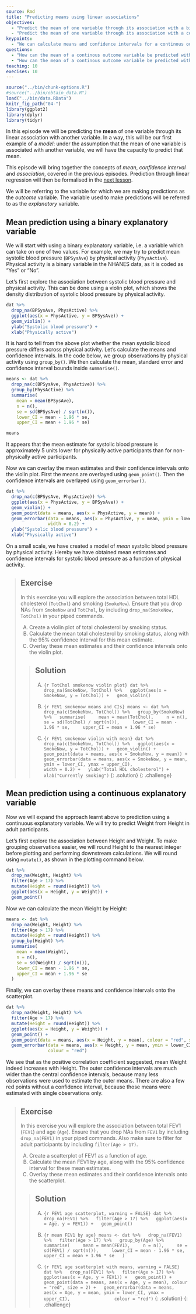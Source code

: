 ---
source: Rmd
title: "Predicting means using linear associations"
objectives:
  - "Predict the mean of one variable through its association with a binary variable."
  - "Predict the mean of one variable through its association with a continuous variable."
keypoints:
  - "We can calculate means and confidence intervals for a continous outcome variable, grouped by a binary or continuous explanatory variable. On a small scale, this is an example of a model."
questions:
  - "How can the mean of a continous outcome variable be predicted with a binary explanatory variable?"
  - "How can the mean of a continous outcome variable be predicted with a continous explanatory variable?"
teaching: 10
execises: 10
---

```{r, include=FALSE}
source("../bin/chunk-options.R")
#source("../bin/obtain_data.R")
load("../bin/data.RData")
knitr_fig_path("04-")
library(ggplot2)
library(dplyr)
library(tidyr)
```

In this episode we will be predicting the **mean** of one variable through its
linear association with another variable. In a way, this will be our first example
of a *model*: under the assumption that the mean of one variable is associated
with another variable, we will have the capacity to predict that mean. 

This episode will bring together the concepts of *mean*, *confidence interval* and
*association*, covered in the previous episodes. Prediction through linear regression
will then be formalised in the [next lesson](https://carpentries-incubator.github.io/simple-linear-regression-public-health).

We will be referring to the variable for which we are making predictions as the 
*outcome* variable. The variable used to make predictions will be referred to
as the *explanatory* variable. 

## Mean prediction using a binary explanatory variable
We will start with using a binary explanatory variable, i.e. a variable which
can take on one of two values. For example, we may try to predict mean
systolic blood pressure (`BPSysAve`) by physical activity (`PhysActive`). 
Physical activity is a binary variable in the NHANES data, as it is coded
as "Yes" or "No". 

Let's first explore the association between systolic blood pressure and 
physical activity. This can be done using a violin plot, which shows
the density distribution of systolic blood pressure by physical activity.

```{r BPSysAve PhysActive violin plot}
dat %>%
  drop_na(BPSysAve, PhysActive) %>%
  ggplot(aes(x = PhysActive, y = BPSysAve)) +
  geom_violin() +
  ylab("Systolic blood pressure") +
  xlab("Physically active")
```

It is hard to tell from the above plot whether the mean systolic blood pressure
differs across physical activity. Let's calculate the means and 
confidence intervals. In the code below, we group observations by physical
activity using `group_by()`. We then calculate the mean, standard error and
confidence interval bounds inside `summarise()`.

```{r BPSysAve PhysActive means}
means <- dat %>%
  drop_na(c(BPSysAve, PhysActive)) %>%
  group_by(PhysActive) %>%
  summarise(
    mean = mean(BPSysAve),
    n = n(),
    se = sd(BPSysAve) / sqrt(n()),
    lower_CI = mean - 1.96 * se,
    upper_CI = mean + 1.96 * se)

means
```
It appears that the mean estimate for systolic blood pressure is approximately 
5 units lower for physically active participants than for non-physically
active participants. 

Now we can overlay the mean estimates and their confidence intervals onto
the violin plot. First the means are overlayed using `geom_point()`. Then 
the confidence intervals are overlayed using `geom_errorbar()`.

```{r BPSysAve PhysActive violin with mean}
dat %>%
  drop_na(c(BPSysAve, PhysActive)) %>%
  ggplot(aes(x = PhysActive, y = BPSysAve)) +
  geom_violin() +
  geom_point(data = means, aes(x = PhysActive, y = mean)) +
  geom_errorbar(data = means, aes(x = PhysActive, y = mean, ymin = lower_CI, ymax = upper_CI),
                width = 0.2) +
  ylab("Systolic blood pressure") +
  xlab("Physically active")
```

On a small scale, we have created a model of *mean* systolic blood pressure
by physical activity. Hereby we have obtained mean estimates and confidence 
intervals for systolic blood pressure as a function of physical activity. 

> ## Exercise
> In this exercise you will explore the association between total HDL cholesterol (`TotChol`) and
> smoking (`SmokeNow`). Ensure that you drop NAs from `SmokeNow` and `TotChol`, by including
> `drop_na(SmokeNow, TotChol)` in your piped commands.
> 
> A) Create a violin plot of total cholesterol by smoking status.  
> B) Calculate the mean total cholesterol by smoking status, along with the 95% confidence 
> interval for this mean estimate.  
> C) Overlay these mean estimates and their confidence intervals onto the violin plot.
> 
> > ## Solution
> > A) 
> > ```{r TotChol smokenow violin plot}
> > dat %>%
> >   drop_na(SmokeNow, TotChol) %>%
> >   ggplot(aes(x = SmokeNow, y = TotChol)) +
> >   geom_violin()
> > ```
> > 
> > B) 
> > ```{r FEV1 smokenow means and CIs}
> > means <- dat %>%
> >   drop_na(c(SmokeNow, TotChol)) %>%
> >   group_by(SmokeNow) %>%
> >   summarise(
> >     mean = mean(TotChol),
> >     n = n(),
> >     se = sd(TotChol) / sqrt(n()),
> >     lower_CI = mean - 1.96 * se,
> >     upper_CI = mean + 1.96 * se)
> > ```
> > 
> > C) 
> > ```{r FEV1 smokenow violin with mean}
> > dat %>%
> >   drop_na(c(SmokeNow, TotChol)) %>%
> >   ggplot(aes(x = SmokeNow, y = TotChol)) +
> >   geom_violin() +
> >   geom_point(data = means, aes(x = SmokeNow, y = mean)) +
> >   geom_errorbar(data = means, aes(x = SmokeNow, y = mean, ymin = lower_CI, ymax = upper_CI),
> >                 width = 0.2) +
> >   ylab("Total HDL cholesterol") +
> >   xlab("Currently smoking")
> > ```
> {: .solution}
{: .challenge}

## Mean prediction using a continuous explanatory variable
Now we will expand the approach learnt above to prediction using a 
continuous explanatory variable. We will try to predict
Weight from Height in adult participants. 

Let's first explore the association between Height and Weight. To make grouping
observations easier, we will round Height to the nearest integer
before plotting and performing downstream calculations. We will round
using `mutate()`, as shown in the plotting command below.

```{r explore association rounded Height and Weight, warning = FALSE}
dat %>%
  drop_na(Weight, Height) %>%
  filter(Age > 17) %>%
  mutate(Height = round(Height)) %>%
  ggplot(aes(x = Height, y = Weight)) +
  geom_point()
```

Now we can calculate the mean Weight by Height:

```{r mean Weight by Height}
means <- dat %>%
  drop_na(Weight, Height) %>%
  filter(Age > 17) %>%
  mutate(Height = round(Height)) %>%
  group_by(Height) %>%
  summarise(
    mean = mean(Weight),
    n = n(),
    se = sd(Weight) / sqrt(n()),
    lower_CI = mean - 1.96 * se,
    upper_CI = mean + 1.96 * se
  )
```

Finally, we can overlay these means and confidence intervals onto the 
scatterplot. 

```{r explore association rounded Height and Weight with means, warning = FALSE}
dat %>%
  drop_na(Weight, Height) %>%
  filter(Age > 17) %>%
  mutate(Height = round(Height)) %>%
  ggplot(aes(x = Height, y = Weight)) +
  geom_point() +
  geom_point(data = means, aes(x = Height, y = mean), colour = "red", size = 2) +
  geom_errorbar(data = means, aes(x = Height, y = mean, ymin = lower_CI, ymax = upper_CI),
                colour = "red")
```

We see that as the positive correlation coefficient suggested, mean
Weight indeed increases with Height. The outer confidence intervals are much
wider than the central confidence intervals, because many less observations
were used to estimate the outer means. There are also a few red points
without a confidence interval, because those means were estimated with single
observations only. 

> ## Exercise
> In this exercise you will explore the association between total FEV1 (`FEV1`) and
> age (`Age`). Ensure that you drop NAs from `FEV1` by including
> `drop_na(FEV1)` in your piped commands. Also make sure to filter for adult
> participants by including `filter(Age > 17)`.
> 
> A) Create a scatterplot of FEV1 as a function of age.   
> B) Calculate the mean FEV1 by age, along with the 95% confidence 
> interval for these mean estimates.  
> C) Overlay these mean estimates and their confidence intervals onto the scatterplot.
> 
> > ## Solution
> > A)
> > ```{r FEV1 age scatterplot, warning = FALSE}
> > dat %>%
> >   drop_na(FEV1) %>%
> >   filter(Age > 17) %>%
> >   ggplot(aes(x = Age, y = FEV1)) +
> >   geom_point() 
> > ```
> > 
> > B) 
> > ```{r mean FEV1 by age}
> > means <- dat %>%
> >   drop_na(FEV1) %>%
> >   filter(Age > 17) %>%
> >   group_by(Age) %>%
> >   summarise(
> >     mean = mean(FEV1),
> >     n = n(),
> >     se = sd(FEV1) / sqrt(n()),
> >     lower_CI = mean - 1.96 * se,
> >     upper_CI = mean + 1.96 * se
> >   )
> > ```
> > 
> > C) 
> > ```{r FEV1 age scatterplot with means, warning = FALSE}
> > dat %>%
> >   drop_na(FEV1) %>%
> >   filter(Age > 17) %>%
> >   ggplot(aes(x = Age, y = FEV1)) +
> >   geom_point() +
> >   geom_point(data = means, aes(x = Age, y = mean), colour = "red", size = 2) +
> >   geom_errorbar(data = means, aes(x = Age, y = mean, ymin = lower_CI, ymax = upper_CI),
> >                 colour = "red")
> > ```
> {: .solution}
{: .challenge}
